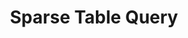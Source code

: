 ---
id: "q_ds11"
questionType: "MULTIPLE_CHOICE"
title: "Sparse Table Query"
description: "What is the time complexity of a range minimum query using a sparse table?"
difficulty: "HARD"
category: "Data Structures"
options:
  - "O(n)"
  - "O(log n)"
  - "O(1)"
  - "O(n log n)"
correctAnswer: 2
---